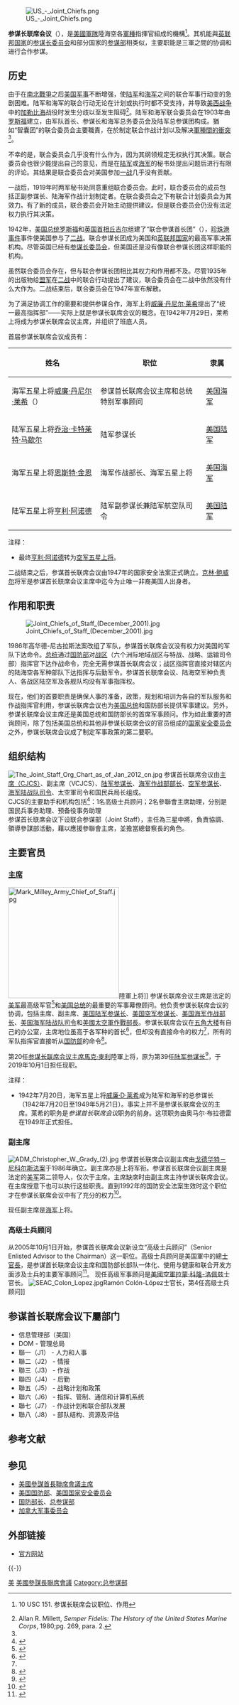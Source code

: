 {{noteTA
|1=zh-cn:国家安全委员会; zh-tw:國家安全會議;
|2=zh-cn:莱希;zh-tw:李海;zh-hk:李海;
|3=zh-cn:信息;zh-tw:資訊;zh-hk:資訊;
}}
[[File:US_-_Joint_Chiefs.png|thumb]]

'''参谋长联席会议'''（{{lang-en|'''Joint Chiefs of Staff'''}}），是[[美國軍隊|美國軍隊]]陸海空各[[軍種|軍種]]指揮官組成的機構<ref>{{cite web |url=https://www.law.cornell.edu/uscode/text/10/151 |title=10 U.S. Code § 151 - Joint Chiefs of Staff: composition; functions |accessdate=2016-02-07 |archive-date=2012-01-19 |archive-url=https://web.archive.org/web/20120119090501/http://www.law.cornell.edu/uscode/html/uscode10/usc_sec_10_00000151----000-.html |dead-url=no }} 10 USC 151. 参谋长联席会议职位、作用</ref>。其机能與[[英联邦国家|英联邦国家]]的[[参谋长委员会|参谋长委员会]]和部分国家的[[参谋部|参谋部]]相类似，主要职能是三軍之間的协调和进行合作参谋。

== 历史 ==
由于在[[美国内战|南北戰爭]]之后[[美国军事|美国军事]]不断增强，使[[美国陆军|陆军]]和[[美国海军|海军]]之间的联合军事行动变的急剧困难。陆军和海军的联合行动无论在计划或执行时都不受支持，并导致[[美西战争|美西战争]]中的[[加勒比海|加勒比海]]战役时发生分歧以至发生阻碍<ref name="Millett">Allan R. Millett, ''Semper Fidelis: The History of the United States Marine Corps'', 1980;pg. 269, para. 2.</ref>。陆军和海军联合委员会在1903年由[[罗斯福|罗斯福]]建立，由军队首长、参谋长和海军总务委员会及陆军总参谋团构成。猶如“智囊团”的联合委员会主要職責，在於制定联合作战计划以及解决[[軍種對立|軍種間的衝突]]<ref name="Millett"/>。

不幸的是，联合委员会几乎没有什么作为，因为其纲领规定无权执行其决策。联合委员会也很少能提出自己的意见，而是在[[美国陆军|陆军]]或[[美国海军|海军]]的秘书处提出问题后进行有限的评论。其结果是联合委员会对美国参加[[第一次世界大战|一战]]几乎没有贡献。

一战后，1919年时两军秘书处同意重组联合委员会。此时，联合委员会的成员包括正副参谋长、陆海军作战计划制定者。在联合委员会之下有联合计划委员会为其效力。有了新的成员，联合委员会开始主动提供建议。但是联合委员会仍没有法定权力执行其决策。

1942年，[[美国总统|美国总统]][[罗斯福|罗斯福]]和[[英国首相|英国首相]][[丘吉尔|丘吉尔]]组建了“联合参谋首长团”（{{lang|en|Combined Chiefs of Staff}}），[[珍珠港事件|珍珠港事件]]事件使美国参与了[[第二次世界大战|二战]]。联合参谋长团成为美国和[[英联邦国家|英联邦国家]]的最高军事决策机构。尽管英国已经有[[参谋长委员会|参谋长委员会]]，但美国还是没有像联合参谋长团这样职能的机构。

虽然联合委员会存在，但与联合参谋长团相比其权力和作用都不及。尽管1935年的出版物给[[盟军|盟军]]在[[第二次世界大战|二战]]中的联合行动提出了建议，联合委员会在二战中依然没有什么大作为。二战结束后，联合委员会在1947年宣布解散。 

为了满足协调工作的需要和提供参谋合作，海军上将[[威廉·丹尼尔·莱希|威廉·丹尼尔·莱希]]提出了“统一最高指挥部”——实际上就是参谋长联席会议的概念。在1942年7月29日，莱希上将成为参谋长联席会议主席，并组织了班底人员。

首届参谋长联席会议成员有：
{| class="wikitable"
! 姓名 !! 职位 !! 隶属
|-
|海军五星上将[[威廉·丹尼尔·莱希|威廉·丹尼尔·莱希]]（{{lang|en|William D. Leahy}}）|| 参谋首长联席会议主席和总统特别军事顾问|| [[美国海军|美国海军]]
|-
|陆军五星上将[[乔治·卡特莱特·马歇尔|乔治·卡特莱特·马歇尔]] || 陆军参谋长 || [[美国陆军|美国陆军]]
|-
|海军五星上将[[恩斯特·金恩|恩斯特·金恩]] || 海军作战部长、海军五星上将 || [[美国海军|美国海军]]
|-
|陆军五星上将[[亨利·阿诺德|亨利·阿诺德]] || 陆军副参谋长兼陆军航空队司令 || [[美国陆军|美国陆军]]
|}

;注释：
* 最终[[亨利·阿诺德|亨利·阿诺德]]转为[[空军五星上将|空军五星上将]]。

二战结束之后，参谋首长联席会议由1947年的国家安全法案正式确立。[[克林·鲍威尔|克林·鲍威尔]]将军是参谋首长联席会议主席中迄今为止唯一非裔美国人出身者。

== 作用和职责 ==
[[File:Joint_Chiefs_of_Staff_(December_2001).jpg|right]]

1986年高华德-尼古拉斯法案改组了军队，参谋首长联席会议没有权力对美国的军队下达命令。[[美国总统|总统]]通过[[美国国防部|国防部]]对[[美国一体化作战司令部|战区]]（六个洲际地域战区与特战、战略、运输司令部）指挥官下达作战命令，完全无需参谋首长联席会议；战区指挥官直接对辖区内的陆海空各军种部队下达指挥与后勤军令。参谋首长联席会议、陆海空军种负责人、各战区陆空军及各舰队均没有军事指挥权。

现在，他们的首要职责是确保人事的准备，政策，规划和培训为各自的军队服务和作战指挥官利用，参谋长联席会议也为[[美国总统|美国总统]]和国防部长提供军事建议。另外，参谋长联席会议主席还是美国总统和国防部长的首席军事顾问。作为如此重要的咨询顾问，除了包括美国总统和其他非参谋长联席会议的官员组成的[[美国国家安全委员会|国家安全委员会]]之外，参谋长联席会议成了制定军事政策的第二要职。

== 组织结构 ==
[[File:The_Joint_Staff_Org_Chart_as_of_Jan_2012_cn.jpg|thumb]]
参谋首长联席会议由[[美國參謀長聯席會議主席|主席（CJCS）]]、副主席（VCJCS）、[[美国陆军参谋长|陆军参谋长]]、[[美国海军作战部长|海军作战部部长]]、[[美国空军参谋长|空军参谋长]]、[[美国海军陆战队司令|海军陆战队司令]]、太空軍司令和国民兵局长组成。<br />
CJCS的主要助手和机构包括<ref>{{cite web|url=https://www.jcs.mil/Leadership.aspx|title=Joint Chiefs of Staff > Leadership|website=www.jcs.mil|accessdate=2021-03-09|archive-date=2020-11-11|archive-url=https://web.archive.org/web/20201111215645/https://www.jcs.mil/Leadership.aspx|dead-url=no}}</ref>：1名高级士兵顾问；2名參聯會主席助理，分别是国民兵事务助理、预备役事务助理<br />
参谋首长联席会议下设联合参谋部（Joint Staff），主任為三星中將，負責協調、領導參謀部活動，藉以應援參聯會主席，並擔當總督察長的角色。

== 主要官员 ==

=== [[美國參謀首長聯席會議主席|主席]] ===
[[File:Mark_Milley_Army_Chief_of_Staff.jpg|250px]]陸軍上将]]
参谋长联席会议主席是法定的[[美军|美军]]最高级军官<ref name="CJCS">{{cite web|url=https://www.law.cornell.edu/uscode/text/10/152|title=10 U.S. Code § 152 - Chairman: appointment; grade and rank|website=LII / Legal Information Institute|accessdate=2021-03-09|archive-date=2012-02-11|archive-url=https://web.archive.org/web/20120211160136/http://www.law.cornell.edu/uscode/html/uscode10/usc_sec_10_00000152----000-.html|dead-url=no}}</ref>和[[美国总统|美国总统]]的最重要的军事幕僚顾问。他负责参谋长联席会议的协调，包括主席、副主席、[[美国陆军参谋长|美国陆军参谋长]]、[[美国空军参谋长|美国空军参谋长]]、[[美国海军作战部长|美国海军作战部长]]、[[美国海军陆战队司令|美国海军陆战队司令]]和[[美國太空軍作戰部長|美國太空軍作戰部長]]。参谋长联席会议在[[五角大楼|五角大楼]]有自己的办公室，主席地位虽高于各军种的首长<ref name="head">{{cite web|url=https://www.law.cornell.edu/uscode/text/10/152|title=10 U.S. Code § 152 - Chairman: appointment; grade and rank|website=LII / Legal Information Institute|accessdate=2021-03-09|archive-date=2012-02-11|archive-url=https://web.archive.org/web/20120211160136/http://www.law.cornell.edu/uscode/html/uscode10/usc_sec_10_00000152----000-.html|dead-url=no}}</ref>，但却没有直接命令的权力<ref name="head"/>，所有的军队指挥官直接听从[[美国国防部|国防部]]的命令<ref>{{cite web|url=https://www.law.cornell.edu/uscode/text/10/162|title=10 U.S. Code § 162 - Combatant commands: assigned forces; chain of command|website=LII / Legal Information Institute|accessdate=2021-03-09|archive-date=2020-12-04|archive-url=https://web.archive.org/web/20201204071215/https://www.law.cornell.edu/uscode/text/10/162|dead-url=no}}</ref>。

第20任[[参谋长联席会议主席|参谋长联席会议主席]][[馬克·麥利|馬克·麥利]]陸軍上将，原为第39任[[美国陆军参谋长|陆军参谋长]]<ref name="dodbio">{{cite |url=https://www.jcs.mil/About/The-Joint-Staff/Chairman/General-Mark-Alexander-Milley/ |publisher=jcs |date=Oct . 2019 |title=Mark Alexander Milley |accessdate=2020-01-15 |archive-date=2019-10-09 |archive-url=https://web.archive.org/web/20191009143240/https://www.jcs.mil/About/The-Joint-Staff/Chairman/General-Mark-Alexander-Milley/ |dead-url=no }}</ref>，于2019年10月1日担任现职。

;注释：
* 1942年7月20日，海军五星上将[[威廉·D·莱希|威廉·D·莱希]]成为陆军和海军的总参谋长（1942年7月20日至1949年5月21日）。事实上并不是参谋长联席会议的主席。莱希的职务是''参谋首长联席会议''职务的前身。这项职务由奥马尔·布拉德雷在1949年正式担任。

=== 副主席 ===
[[File:ADM_Christopher_W._Grady_(2).jpg|thumb]]
参谋首长联席会议副主席由[[戈德华特－尼科尔斯法案|戈德华特－尼科尔斯法案]]于1986年确立。副主席亦是上将军衔。参谋首长联席会议副主席是法定的[[美军|美军]]第二领导人，仅次于主席。主席缺席时由副主席主持参谋长联席会议。在主席授意下也可以执行这些职责。直到1992年的国防安全法案生效时这个职位才在参谋长联席会议中有了充分的权力<ref>{{cite web |url=http://www.jcs.mil/about_cjs.html |title=Joint Chief of Staff |accessdate=2006-07-05 |deadurl=yes |archiveurl=https://web.archive.org/web/20060705063957/http://www.jcs.mil/about_cjs.html |archivedate=2006-07-05 }}</ref>。

现任副主席是{{le|克里斯·格雷迪|Christopher W. Grady}}[[海军|海军]]上将。

=== 高级士兵顾问 ===
从2005年10月1日开始，参谋首长联席会议新设立“高级士兵顾问”（Senior Enlisted Advisor to the Chairman）这一职位。高级士兵顾问是美国軍中的總[[士官長|士官長]]，是参谋首长联席会议主席和国防部长部队一体化、使用与健康和联合开发方面涉及士兵的主要军事顾问<ref>{{cite web |url=http://www.jcs.mil/Leadership/ArticleView/tabid/3893/Article/776/sgt-maj-bryan-b-battaglia.aspx |title=Sgt. Maj. Bryan B. Battaglia. Senior Enlisted Advisor to the Chairman |accessdate=2014-07-30 |deadurl=yes |archiveurl=https://web.archive.org/web/20140813125524/http://www.jcs.mil/Leadership/ArticleView/tabid/3893/Article/776/sgt-maj-bryan-b-battaglia.aspx |archivedate=2014-08-13 }}</ref>。
现任高级军事顾问是[[美國空軍|美國空軍]][[拉蒙·科隆-洛佩兹|拉蒙·科隆-洛佩兹]]士官长。
[[File:SEAC_Colon_Lopez.jpg|thumb]]Ramón Colón-López士官长，第4任高级士兵顾问]]

== 参谋首长联席会议下屬部门 ==
* 信息管理部（美国）
* DOM - 管理总局
* 聯一（J1） - 人力和人事
* 聯二（J2） - 情报
* 聯三（J3） - 作战
* 聯四（J4） - 后勤
* 聯五（J5） - 战略计划和政策
* 聯六（J6） - 指挥、管制、通信和计算机系统
* 聯七（J7） - 作战计划和联合部队发展
* 聯八（J8） - 部队结构、资源及评估




{{clear}}
== 参考文献 ==
{{Reflist|30em}}

== 参见 ==
* [[美國參謀首長聯席會議主席|美國參謀首長聯席會議主席]]
* [[美国国防部|美国国防部]]、[[美国国家安全委员会|美国国家安全委员会]]
* [[国防部长|国防部长]]、[[总参谋部|总参谋部]]
* [[加拿大|加拿大]][[军事委员会|军事委员会]]

== 外部链接 ==
{{Portal box|美国军事|人物}}
* [http://www.jcs.mil/ 官方网站] {{Wayback|url=http://www.jcs.mil/ |date=20100206044850 }}
{{-}}
{{美国军事导航框}}

[[Category:美国军事|美]]
[[Category:美國參謀長聯席會議|]]
[[Category:总参谋部|Category:总参谋部]]